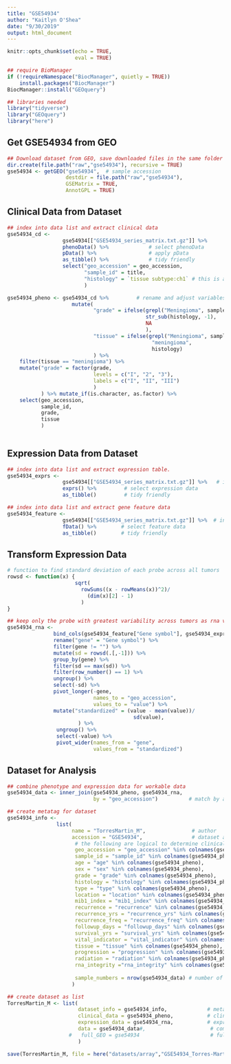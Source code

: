 ```yaml
---
title: "GSE54934"
author: "Kaitlyn O'Shea"
date: "9/30/2019"
output: html_document
---
```


```r
knitr::opts_chunk$set(echo = TRUE,
                      eval = TRUE)
```

```r
## require BioManager
if (!requireNamespace("BiocManager", quietly = TRUE))
    install.packages("BiocManager")
BiocManager::install("GEOquery") 
```

```r
## libraries needed
library("tidyverse")
library("GEOquery")
library("here")
```

## Get GSE54934 from GEO
```r
## Download dataset from GEO, save downloaded files in the same folder as this .Rmd file.
dir.create(file.path("raw","gse54934"), recursive = TRUE)
gse54934 <- getGEO("gse54934",  # sample accession 
                   destdir = file.path("raw","gse54934"),
                   GSEMatrix = TRUE,
                   AnnotGPL = TRUE)
```

## Clinical Data from Dataset
```r
## index into data list and extract clinical data
gse54934_cd <-
                  gse54934[["GSE54934_series_matrix.txt.gz"]] %>%           # index into list 
                  phenoData() %>%             # select phenoData
                  pData() %>%                 # apply pData
                  as_tibble() %>%             # tidy friendly
                  select("geo_accession" = geo_accession,
                         "sample_id" = title, 
                         "histology" = `tissue subtype:ch1` # this is a mixed variable between grade and disease
                         ) 

gse54934_pheno <- gse54934_cd %>%         # rename and adjust variables
                     mutate(
                            "grade" = ifelse(grepl("Meningioma", sample_id), 
                                             str_sub(histology, -1),
                                             NA
                                             ),
                            "tissue" = ifelse(grepl("Meningioma", sample_id),
                                               "meningioma",
                                               histology)   
                            ) %>%
    filter(tissue == "meningioma") %>% 
    mutate("grade" = factor(grade,
                            levels = c("I", "2", "3"), 
                            labels = c("I", "II", "III")
                            )
           ) %>% mutate_if(is.character, as.factor) %>%
    select(geo_accession,
           sample_id,
           grade,
           tissue
           )
    
```

## Expression Data from Dataset
```r
## index into data list and extract expression table.
gse54934_exprs <- 
                  gse54934[["GSE54934_series_matrix.txt.gz"]] %>%   # index into list 
                  exprs() %>%         # select expression data
                  as_tibble()         # tidy friendly

## index into data list and extract gene feature data
gse54934_feature <- 
                  gse54934[["GSE54934_series_matrix.txt.gz"]] %>%  # index into list 
                  fData() %>%        # select feature data
                  as_tibble()        # tidy friendly
```

## Transform Expression Data
``` r
# function to find standard deviation of each probe across all tumors
rowsd <- function(x) {
                      sqrt(
                        rowSums((x - rowMeans(x))^2)/
                          (dim(x)[2] - 1)
                        )
}

## keep only the probe with greatest variability across tumors as rna variable and gene names
gse54934_rna <-
               bind_cols(gse54934_feature["Gene symbol"], gse54934_exprs) %>% # add gene name to expression data
               rename("gene" = "Gene symbol") %>%                             # rename name variable as 'gene' 
               filter(gene != "") %>%                                         # keep only data for named genes
               mutate(sd = rowsd(.[,-1])) %>%                                 # calculate sd for each probe, index out gene name
               group_by(gene) %>%                                             # group probes by gene
               filter(sd == max(sd)) %>%                                      # keep the probe with the max variation for each gene
               filter(row_number() == 1) %>%                                  # remove duplicates
               ungroup() %>%                                                  # ungroup by genes 
               select(-sd) %>%                                                # select all but sd column
               pivot_longer(-gene,                                            # do not group by gene 
                            names_to = "geo_accession",                       # 'key' via gather
                            values_to = "value") %>%                          
               mutate("standardized" = (value - mean(value))/                 # center at mean for gene
                                         sd(value),                           # scale by sd for gene
                       ) %>%
                ungroup() %>%                                                  # ungroup by genes
                select(-value) %>%                                             # select all but sd column
                pivot_wider(names_from = "gene",                               # final format genes as rows
                            values_from = "standardized")                      # final format expression across accession as columns

```

## Dataset for Analysis
```r
## combine phenotype and expression data for workable data
gse54934_data <- inner_join(gse54934_pheno, gse54934_rna, 
                            by = "geo_accession")          # match by accession

## create metatag for dataset
gse54934_info <-  
                list(
                     name = "TorresMartin_M",               # author
                     accession = "GSE54934",                # dataset accession 
                      # the following are logical to determine clinical data available for dataset
                      geo_accession = "geo_accession" %in% colnames(gse54934_pheno),
                      sample_id = "sample_id" %in% colnames(gse54934_pheno),
                      age = "age" %in% colnames(gse54934_pheno),
                      sex = "sex" %in% colnames(gse54934_pheno),
                      grade = "grade" %in% colnames(gse54934_pheno),
                      histology = "histology" %in% colnames(gse54934_pheno),
                      type = "type" %in% colnames(gse54934_pheno),
                      location = "location" %in% colnames(gse54934_pheno),
                      mib1_index = "mib1_index" %in% colnames(gse54934_pheno),
                      recurrence = "recurrence" %in% colnames(gse54934_pheno),
                      recurrence_yrs = "recurrence_yrs" %in% colnames(gse54934_pheno),
                      recurrence_freq = "recurrence_freq" %in% colnames(gse54934_pheno),
                      followup_days = "followup_days" %in% colnames(gse54934_pheno),
                      survival_yrs = "survival_yrs" %in% colnames(gse54934_pheno),
                      vital_indicator = "vital_indicator" %in% colnames(gse54934_pheno),
                      tissue = "tissue" %in% colnames(gse54934_pheno),
                      progression = "progression" %in% colnames(gse54934_pheno),
                      radiation = "radiation" %in% colnames(gse54934_pheno),
                      rna_integrity ="rna_integrity" %in% colnames(gse54934_pheno),
                     
                      sample_numbers = nrow(gse54934_data) # number of samples
                     )

## create dataset as list 
TorresMartin_M <- list(
                       dataset_info = gse54934_info,             # metatag
                       clinical_data = gse54934_pheno,           # clinical data
                       expression_data = gse54934_rna,           # expression data
                       data = gse54934_data#,                     # combined, workable data
                    #   full_GEO = gse54934                       # full original download from GEO
                       )
```
```r
save(TorresMartin_M, file = here("datasets/array","GSE54934_Torres-Martin_M_KO.Rda") )
```